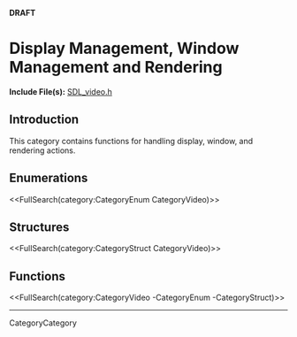 <!-- #master-page:CategoryTemplate -->
<!-- #master-date:Unknown-Date -->
<!-- format wiki -->
<!-- language en -->
'''DRAFT'''

= Display Management, Window Management and Rendering =

'''Include File(s):''' [http://hg.libsdl.org/SDL/file/68dfd6df47da/include/SDL_video.h SDL_video.h]


== Introduction ==

This category contains functions for handling display, window, and rendering actions.

== Enumerations ==
<<FullSearch(category:CategoryEnum CategoryVideo)>>

== Structures ==
<<FullSearch(category:CategoryStruct CategoryVideo)>>

== Functions ==

<<FullSearch(category:CategoryVideo -CategoryEnum -CategoryStruct)>>

----
CategoryCategory
